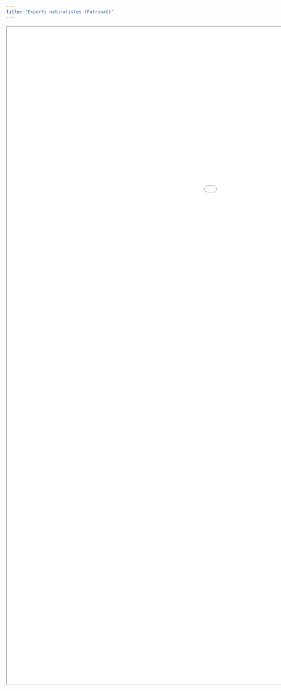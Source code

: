 ```yaml
---
title: "Experts naturalistes (Patrinat)"
---
```


<iframe src="data-raw/experts.html" width="1650px" height="1750px"></iframe>
